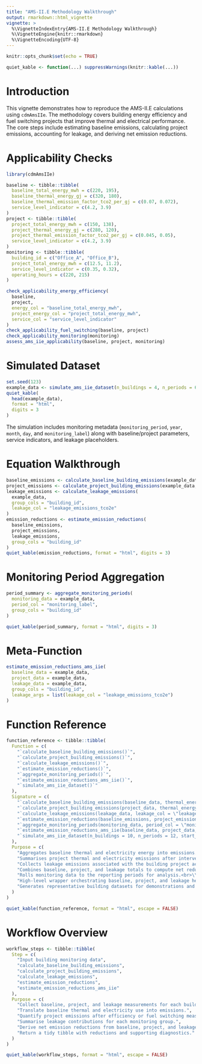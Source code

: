 ```yaml
---
title: "AMS-II.E Methodology Walkthrough"
output: rmarkdown::html_vignette
vignette: >
  %\VignetteIndexEntry{AMS-II.E Methodology Walkthrough}
  %\VignetteEngine{knitr::rmarkdown}
  %\VignetteEncoding{UTF-8}
---
```


```r
knitr::opts_chunk$set(echo = TRUE)
```
```r
quiet_kable <- function(...) suppressWarnings(knitr::kable(...))
```


# Introduction

This vignette demonstrates how to reproduce the AMS-II.E calculations using
`cdmAmsIIe`. The methodology covers building energy efficiency and fuel
switching projects that improve thermal and electrical performance. The core
steps include estimating baseline emissions, calculating project emissions,
accounting for leakage, and deriving net emission reductions.

# Applicability Checks

```r
library(cdmAmsIIe)

baseline <- tibble::tibble(
  baseline_total_energy_mwh = c(220, 195),
  baseline_thermal_energy_gj = c(320, 180),
  baseline_thermal_emission_factor_tco2_per_gj = c(0.07, 0.072),
  service_level_indicator = c(4.2, 3.9)
)
project <- tibble::tibble(
  project_total_energy_mwh = c(150, 138),
  project_thermal_energy_gj = c(280, 120),
  project_thermal_emission_factor_tco2_per_gj = c(0.045, 0.05),
  service_level_indicator = c(4.2, 3.9)
)
monitoring <- tibble::tibble(
  building_id = c("Office_A", "Office_B"),
  project_total_energy_mwh = c(12.5, 11.2),
  service_level_indicator = c(0.35, 0.32),
  operating_hours = c(220, 215)
)

check_applicability_energy_efficiency(
  baseline,
  project,
  energy_col = "baseline_total_energy_mwh",
  project_energy_col = "project_total_energy_mwh",
  service_col = "service_level_indicator"
)
check_applicability_fuel_switching(baseline, project)
check_applicability_monitoring(monitoring)
assess_ams_iie_applicability(baseline, project, monitoring)
```

# Simulated Dataset

```r
set.seed(123)
example_data <- simulate_ams_iie_dataset(n_buildings = 4, n_periods = 6, start_year = 2024, start_month = 7)
quiet_kable(
  head(example_data),
  format = "html",
  digits = 3
)
```

The simulation includes monitoring metadata (`monitoring_period`, `year`,
`month`, `day`, and `monitoring_label`) along with baseline/project parameters,
service indicators, and leakage placeholders.

# Equation Walkthrough

```r
baseline_emissions <- calculate_baseline_building_emissions(example_data, group_cols = "building_id")
project_emissions <- calculate_project_building_emissions(example_data, group_cols = "building_id")
leakage_emissions <- calculate_leakage_emissions(
  example_data,
  group_cols = "building_id",
  leakage_col = "leakage_emissions_tco2e"
)
emission_reductions <- estimate_emission_reductions(
  baseline_emissions,
  project_emissions,
  leakage_emissions,
  group_cols = "building_id"
)
quiet_kable(emission_reductions, format = "html", digits = 3)
```

# Monitoring Period Aggregation

```r
period_summary <- aggregate_monitoring_periods(
  monitoring_data = example_data,
  period_col = "monitoring_label",
  group_cols = "building_id"
)

quiet_kable(period_summary, format = "html", digits = 3)
```

# Meta-Function

```r
estimate_emission_reductions_ams_iie(
  baseline_data = example_data,
  project_data = example_data,
  leakage_data = example_data,
  group_cols = "building_id",
  leakage_args = list(leakage_col = "leakage_emissions_tco2e")
)
```

# Function Reference

```r
function_reference <- tibble::tibble(
  Function = c(
    "`calculate_baseline_building_emissions()`",
    "`calculate_project_building_emissions()`",
    "`calculate_leakage_emissions()`",
    "`estimate_emission_reductions()`",
    "`aggregate_monitoring_periods()`",
    "`estimate_emission_reductions_ams_iie()`",
    "`simulate_ams_iie_dataset()`"
  ),
  Signature = c(
    "`calculate_baseline_building_emissions(baseline_data, thermal_energy_col = \"baseline_thermal_energy_gj\", thermal_emission_factor_col = \"baseline_thermal_emission_factor_tco2_per_gj\", electricity_col = \"baseline_electricity_mwh\", electricity_emission_factor_col = \"baseline_electricity_emission_factor_tco2_per_mwh\", group_cols = NULL, output_col = \"baseline_emissions_tco2e\")`",
    "`calculate_project_building_emissions(project_data, thermal_energy_col = \"project_thermal_energy_gj\", thermal_emission_factor_col = \"project_thermal_emission_factor_tco2_per_gj\", electricity_col = \"project_electricity_mwh\", electricity_emission_factor_col = \"project_electricity_emission_factor_tco2_per_mwh\", group_cols = NULL, output_col = \"project_emissions_tco2e\")`",
    "`calculate_leakage_emissions(leakage_data, leakage_col = \"leakage_emissions_tco2e\", group_cols = NULL, output_col = \"leakage_emissions_tco2e\")`",
    "`estimate_emission_reductions(baseline_emissions, project_emissions, leakage_emissions = NULL, baseline_col = \"baseline_emissions_tco2e\", project_col = \"project_emissions_tco2e\", leakage_col = \"leakage_emissions_tco2e\", group_cols = NULL, output_col = \"emission_reductions_tco2e\")`",
    "`aggregate_monitoring_periods(monitoring_data, period_col = \"monitoring_period\", group_cols = NULL, summarise_cols = NULL, output_col = \"monitoring_period\")`",
    "`estimate_emission_reductions_ams_iie(baseline_data, project_data, leakage_data = NULL, group_cols = NULL, baseline_args = list(), project_args = list(), leakage_args = list(), reduction_args = list())`",
    "`simulate_ams_iie_dataset(n_buildings = 10, n_periods = 12, start_year = 2023, start_month = 1, seed = NULL)`"
  ),
  Purpose = c(
    "Aggregates baseline thermal and electricity energy into emissions.<br>\\(BE_y = \\sum_i Q^{th,BL}_{i,y} \\times EF^{th,BL}_{i,y} + \\sum_i E^{el,BL}_{i,y} \\times EF^{el,BL}_{i,y}\\)",
    "Summarises project thermal and electricity emissions after interventions.<br>\\(PE_y = \\sum_i Q^{th,PR}_{i,y} \\times EF^{th,PR}_{i,y} + \\sum_i E^{el,PR}_{i,y} \\times EF^{el,PR}_{i,y}\\)",
    "Collects leakage emissions associated with the building project activity.<br>\\(LE_y = \\sum_i LE_{i,y}\\)",
    "Combines baseline, project, and leakage totals to compute net reductions.<br>\\(ER_y = BE_y - (PE_y + LE_y)\\)",
    "Rolls monitoring data to the reporting periods for analysis.<br>\\(ER_{p,y} = BE_{p,y} - (PE_{p,y} + LE_{p,y})\\)",
    "High-level wrapper orchestrating baseline, project, and leakage helpers.<br>\\(ER_y = BE_y - (PE_y + LE_y)\\)",
    "Generates representative building datasets for demonstrations and tests."
  )
)

quiet_kable(function_reference, format = "html", escape = FALSE)
```

# Workflow Overview

```r
workflow_steps <- tibble::tibble(
  Step = c(
    "Input building monitoring data",
    "calculate_baseline_building_emissions",
    "calculate_project_building_emissions",
    "calculate_leakage_emissions",
    "estimate_emission_reductions",
    "estimate_emission_reductions_ams_iie"
  ),
  Purpose = c(
    "Collect baseline, project, and leakage measurements for each building.",
    "Translate baseline thermal and electricity use into emissions.",
    "Quantify project emissions after efficiency or fuel switching measures.",
    "Summarise leakage contributions for each monitoring group.",
    "Derive net emission reductions from baseline, project, and leakage totals.",
    "Return a tidy tibble with reductions and supporting diagnostics."
  )
)

quiet_kable(workflow_steps, format = "html", escape = FALSE)
```
